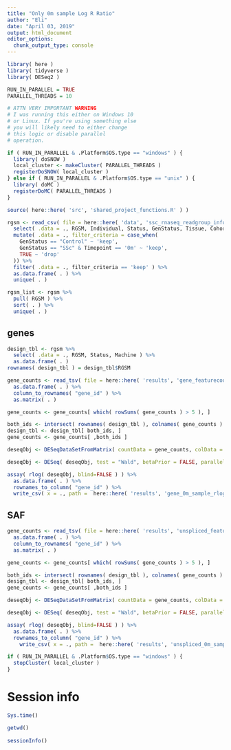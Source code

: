 ```yaml
---
title: "Only 0m sample Log R Ratio"
author: "Eli"
date: "April 03, 2019"
output: html_document
editor_options: 
  chunk_output_type: console
---
```


```r
library( here )
library( tidyverse )
library( DESeq2 )
```

```r
RUN_IN_PARALLEL = TRUE
PARALLEL_THREADS = 10

# ATTN VERY IMPORTANT WARNING
# I was running this either on Windows 10
# or Linux. If you're using something else
# you will likely need to either change
# this logic or disable parallel
# operation.

if ( RUN_IN_PARALLEL & .Platform$OS.type == "windows" ) {
  library( doSNOW )
  local_cluster <- makeCluster( PARALLEL_THREADS )
  registerDoSNOW( local_cluster )
} else if ( RUN_IN_PARALLEL & .Platform$OS.type == "unix" ) {
  library( doMC )
  registerDoMC( PARALLEL_THREADS )
}
```

```r
source( here::here( 'src', 'shared_project_functions.R' ) )
```

```r
rgsm <- read_csv( file = here::here( 'data', 'ssc_rnaseq_readgroup_info.csv' ) ) %>%
  select( .data = ., RGSM, Individual, Status, GenStatus, Tissue, Cohort, Machine, Cycles, Timepoint ) %>%
  mutate( .data = ., filter_criteria = case_when(
    GenStatus == "Control" ~ 'keep',
    GenStatus == "SSc" & Timepoint == '0m' ~ 'keep',
    TRUE ~ 'drop'
  )) %>%
  filter( .data = ., filter_criteria == 'keep' ) %>%
  as.data.frame( . ) %>%
  unique( . )

rgsm_list <- rgsm %>%
  pull( RGSM ) %>%
  sort( . ) %>%
  unique( . )
```

## genes
```r
design_tbl <- rgsm %>%
  select( .data = ., RGSM, Status, Machine ) %>%
  as.data.frame( . )
rownames( design_tbl ) = design_tbl$RGSM 
```

```r
gene_counts <- read_tsv( file = here::here( 'results', 'gene_featurecounts.tsv.gz' ), col_types = cols( .default = col_integer(), gene_id = col_character() ) ) %>%
  as.data.frame( . ) %>%
  column_to_rownames( "gene_id" ) %>%
  as.matrix( . )

gene_counts <- gene_counts[ which( rowSums( gene_counts ) > 5 ), ]

both_ids <- intersect( rownames( design_tbl ), colnames( gene_counts ) )
design_tbl <- design_tbl[ both_ids, ]
gene_counts <- gene_counts[ ,both_ids ]
```

```r
deseqObj <- DESeqDataSetFromMatrix( countData = gene_counts, colData = design_tbl, design = ~ Machine + Status )

deseqObj <- DESeq( deseqObj, test = "Wald", betaPrior = FALSE, parallel = RUN_IN_PARALLEL )
```

```r
assay( rlog( deseqObj, blind=FALSE ) ) %>%
  as.data.frame( . ) %>%
  rownames_to_column( "gene_id" ) %>%
  write_csv( x = ., path =  here::here( 'results', 'gene_0m_sample_rlog.csv.gz' ) ) 
```

## SAF
```r
gene_counts <- read_tsv( file = here::here( 'results', 'unspliced_featurecounts.tsv.gz' ), col_types = cols( .default = col_integer(), gene_id = col_character() ) ) %>%
  as.data.frame( . ) %>%
  column_to_rownames( "gene_id" ) %>%
  as.matrix( . )

gene_counts <- gene_counts[ which( rowSums( gene_counts ) > 5 ), ]

both_ids <- intersect( rownames( design_tbl ), colnames( gene_counts ) )
design_tbl <- design_tbl[ both_ids, ]
gene_counts <- gene_counts[ ,both_ids ]
```

```r
deseqObj <- DESeqDataSetFromMatrix( countData = gene_counts, colData = design_tbl, design = ~ Machine + Status )

deseqObj <- DESeq( deseqObj, test = "Wald", betaPrior = FALSE, parallel = RUN_IN_PARALLEL )
```

```r
assay( rlog( deseqObj, blind=FALSE ) ) %>%
  as.data.frame( . ) %>%
  rownames_to_column( "gene_id" ) %>%
  	write_csv( x = ., path =  here::here( 'results', 'unspliced_0m_sample_rlog.csv.gz' ) ) 
```

```r
if ( RUN_IN_PARALLEL & .Platform$OS.type == "windows" ) {
  stopCluster( local_cluster )
} 
```

# Session info
```r
Sys.time()

getwd()
  
sessionInfo()
```
